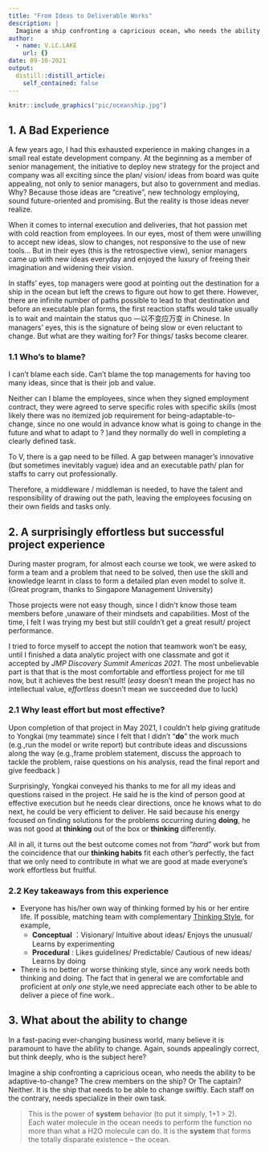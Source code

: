 ```yaml
---
title: "From Ideas to Deliverable Works"
description: |
  Imagine a ship confronting a capricious ocean, who needs the ability to be adaptive-to-change? The crew members on the ship? Or The captain?  Neither. It is the ship that needs to be able to change swiftly.
author:
  - name: V.LC.LAKE
    url: {}
date: 09-10-2021
output:
  distill::distill_article:
    self_contained: false
---
```

```r
knitr::include_graphics("pic/oceanship.jpg")
```

## 1. A Bad Experience  

A few years ago, I had this exhausted experience in making changes in a small real estate development company. At the beginning as a member of senior management, the initiative to deploy new strategy for the project and company was all exciting since the plan/ vision/ ideas from board was quite appealing, not only to senior managers, but also to government and medias. Why? Because those ideas are “creative”, new technology employing, sound future-oriented and promising. But the reality is those ideas never realize. 

When it comes to internal execution and deliveries, that hot passion met with cold reaction from employees. In our eyes, most of them were unwilling to accept new ideas, slow to changes, not responsive to the use of new tools… But in their eyes (this is the retrospective view), senior managers came up with new ideas everyday and enjoyed the luxury of freeing their imagination and widening their vision. 

In staffs’ eyes, top managers were good at pointing out the destination for a ship in the ocean but left the crews to figure out how to get there. However, there are infinite number of paths possible to lead to that destination and before an executable plan forms, the first reaction staffs would take usually is to wait and maintain the status quo ---以不变应万变 in Chinese. In managers’ eyes, this is the signature of being slow or even reluctant to change. But what are they waiting for? For things/ tasks become clearer. 

### 1.1 Who’s to blame?   

I can’t blame each side. Can’t blame the top managements for having too many ideas, since that is their job and value. 

Neither can I blame the employees, since when they signed employment contract, they were agreed to serve specific roles with specific skills (most likely there was no itemized job requirement for being-adaptable-to-change, since no one would in advance know what is going to change in the future and what to adapt to ? )and they normally do well in completing a clearly defined task.

To V, there is a gap need to be filled. A gap between manager’s innovative (but sometimes inevitably  vague) idea and an executable path/ plan for staffs to carry out professionally. 

Therefore, a middleware / middleman is needed, to have the talent and responsibility of drawing out the path, leaving the employees focusing on their own fields and tasks only. 

## 2. A surprisingly effortless but successful project experience 

During master program, for almost each course we took, we were asked to form a team and a problem that need to be solved, then use the skill and knowledge learnt in class to form a detailed plan even model to solve it.  (Great program, thanks to Singapore Management University)

Those projects were not easy though, since I didn’t know  those team members  before ,unaware of their mindsets and capabilities. Most of the time, I felt I was trying my best but still couldn’t get a great result/ project performance.  

I tried to force myself to accept the notion  that teamwork won't be easy, until I finished a data analytic project with one classmate and got it accepted by *JMP Discovery Summit Americas 2021*. The most unbelievable part is that that is the most comfortable and effortless project for me till now, but it achieves the best result! (*easy* doesn’t mean the project has no intellectual value, e*ffortless *doesn’t mean we succeeded due to luck)

### 2.1 Why least effort but most effective?   

Upon completion of that project in May 2021, I couldn’t help giving gratitude to Yongkai (my teammate) since I felt that I didn’t
"**do**" the work much (e.g.,run the model or write report) but contribute ideas and discussions along the way (e.g.,frame problem statement, discuss the approach to tackle the problem, raise questions on his analysis, read the final report and give feedback )

Surprisingly, Yongkai conveyed his thanks to me for all my ideas and questions raised in the project. He said he is the kind of person good at effective execution  but he needs clear directions, once he knows what to do next, he could be very efficient to deliver. He said because his energy focused on finding solutions for the problems occurring during **doing**, he was not good at **thinking** out of the box or **thinking** differently. 

All in all, it turns out the best outcome comes not from "*hard*" work but from the coincidence that our **thinking habits** fit each other’s perfectly, the fact that we only need to contribute in what we are good at made everyone's work  effortless but fruitful. 

### 2.2 Key takeaways from this experience   

* Everyone has his/her own way of thinking formed by his or her entire life. If possible, matching team with complementary [Thinking Style](https://en-gb.emergenetics.com/apac/), for example,   
  + **Conceptual** ：Visionary/ Intuitive about ideas/ Enjoys the unusual/ Learns by experimenting   
  + **Procedural** : Likes guidelines/ Predictable/ Cautious of new ideas/ Learns by doing   

* There is no better or worse thinking style, since any work needs both thinking and doing. The fact that in general we are comfortable and proficient at *only one* style,we need appreciate each other to be able to deliver a piece of fine work..  


## 3. What about the ability to change  
 
In a fast-pacing ever-changing business world, many believe it is paramount to have the ability to change. Again, sounds appealingly correct, but think deeply, who is the subject here? 

Imagine a ship confronting a capricious ocean, who needs the ability to be adaptive-to-change? The crew members on the ship? Or The captain?  Neither. It is the ship that needs to be able to change swiftly. Each staff on the contrary, needs specialize in their own task.   

> This is the power of **system** behavior (to put it simply, 1+1 > 2).  
Each water molecule in the ocean needs to perform the function no more than what a H2O molecule can do. It is the **system** that forms the totally disparate existence – the ocean.   








